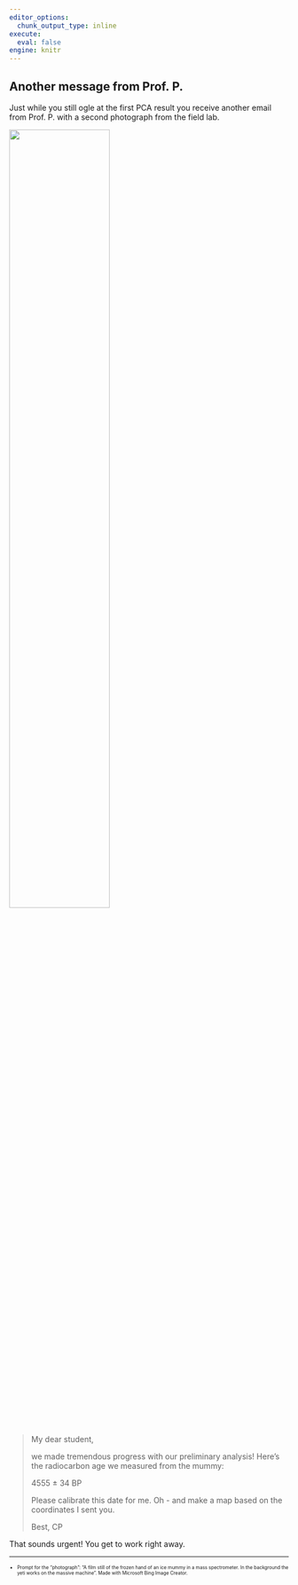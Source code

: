 ```yaml
---
editor_options: 
  chunk_output_type: inline
execute: 
  eval: false
engine: knitr
---
```


## Another message from Prof. P.

Just while you still ogle at the first PCA result you receive another email from Prof. P. with a second photograph from the field lab. 

![](img/the_analysis.jpeg){width=60% fig-align="center"}

> My dear student,
> 
> we made tremendous progress with our preliminary analysis!
> Here's the radiocarbon age we measured from the mummy:
>
> 4555 ± 34 BP
>
> Please calibrate this date for me. Oh - and make a map based on the coordinates I sent you.
>
> Best,
> CP

That sounds urgent! You get to work right away.

***

::: {style="font-size: 60%;"}

- Prompt for the "photograph": "A film still of the frozen hand of an ice mummy in a mass spectrometer. In the background the yeti works on the massive machine". Made with Microsoft Bing Image Creator.

:::
